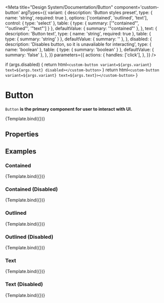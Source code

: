 

<Meta
  title="Design System/Documentation/Button"
  component='custom-button'
  argTypes={{
    variant: {
      description: 'Button styles preset',
      type: { name: 'string', required: true },
      options: ['contained', 'outlined', 'text'],
      control: { type: 'select' },
      table: {
        type: { summary: ['"contained"', '"outlined"', '"text"'] }
      },
      defaultValue: { summary: '"contained"' },
    },
    text: {
      description: 'Button text',
      type: { name: 'string', required: true },
      table: {
        type: { summary: 'string' }
      },
      defaultValue: { summary: '' },
    },
    disabled: {
      description: 'Disables button, so it is unavaliable for interacting',
      type: { name: 'boolean' },
      table: {
        type: { summary: 'boolean' }
      },
      defaultValue: { summary: 'false' },
    },
  }}
  parameters={{
    actions: {
      handles: ['click'],
    },
  }}
/>

  if (args.disabled) {
    return html`<custom-button variant=${args.variant} text=${args.text} disabled></custom-button>`
  }
  return html`<custom-button variant=${args.variant} text=${args.text}></custom-button>`
}

# Button

`Button` **is the primary component for user to interact with UI.**

<Preview withToolbar>
  <Story
    name="Default"
    args={{
      variant: 'contained',
      disabled: false,
      text: 'Click me!'
    }}
  >
    {Template.bind({})}
  </Story>
</Preview>

## Properties

<ArgsTable story="Default" />

## Examples

### Contained

<Preview withToolbar>
  <Story
    name="Contained"
    args={{
      variant: 'contained',
      disabled: false,
      text: 'Click me!'
    }}
  >
    {Template.bind({})}
  </Story>
</Preview>

### Contained (Disabled)

<Preview withToolbar>
  <Story
    name="Contained (disabled)"
    args={{
      variant: 'contained',
      disabled: true,
      text: 'Click me!'
    }}
  >
    {Template.bind({})}
  </Story>
</Preview>

### Outlined

<Preview withToolbar>
  <Story
    name="Outlined"
    args={{
      variant: 'outlined',
      disabled: false,
      text: 'Click me!'
    }}
  >
    {Template.bind({})}
  </Story>
</Preview>

### Outlined (Disabled)

<Preview withToolbar>
  <Story
    name="Outlined (disabled)"
    args={{
      variant: 'outlined',
      disabled: true,
      text: 'Click me!'
    }}
  >
    {Template.bind({})}
  </Story>
</Preview>

### Text

<Preview withToolbar>
  <Story
    name="Text"
    args={{
      variant: 'text',
      disabled: false,
      text: 'Click me!'
    }}
  >
    {Template.bind({})}
  </Story>
</Preview>

### Text (Disabled)

<Preview withToolbar>
  <Story
    name="Text (disabled)"
    args={{
      variant: 'text',
      disabled: true,
      text: 'Click me!'
    }}
  >
    {Template.bind({})}
  </Story>
</Preview>
